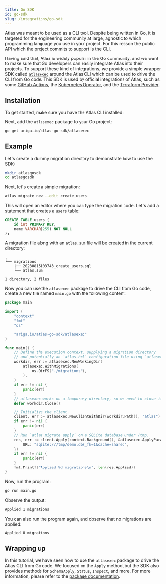 ```yaml
---
title: Go SDK
id: go-sdk
slug: /integrations/go-sdk
---
```



Atlas was meant to be used as a CLI tool. Despite being written in Go, it is targeted for the
engineering community at large, agnostic to which programming language you use in your project.
For this reason the public API which the project commits to support is the CLI.

Having said that, Atlas is widely popular in the Go community, and we want to make sure that
Go developers can easily integrate Atlas into their projects. To support these kind of integrations,
we provide a simple wrapper SDK called [`atlasexec`](https://github.com/ariga/atlas-go-sdk/tree/master/atlasexec) 
around the Atlas CLI which can be used to drive the CLI from Go code. This SDK is used by official 
integrations of Atlas, such as some [GitHub Actions](/integrations/github-actions), the [Kubernetes Operator](/integrations/kubernetes),
and the [Terraform Provider](/integrations/terraform-provider).

## Installation

To get started, make sure you have the Atlas CLI installed:

<InstallationInstructions />

Next, add the `atlasexec` package to your Go project:

```bash
go get ariga.io/atlas-go-sdk/atlasexec
```

## Example

Let's create a dummy migration directory to demonstrate how to use the SDK:

```bash
mkdir atlasgosdk
cd atlasgosdk
```

Next, let's create a simple migration:

```bash
atlas migrate new --edit create_users
```

This will open an editor where you can type the migration code. Let's add a statement
that creates a `users` table:

```sql
CREATE TABLE users (
    id int PRIMARY KEY,
    name VARCHAR(255) NOT NULL
);
```
A migration file along with an `atlas.sum` file will be created in the current directory:

```
.
└── migrations
    ├── 20230815103743_create_users.sql
    └── atlas.sum

1 directory, 2 files
```


Now you can use the `atlasexec` package to drive the CLI from  Go code, create a new file named `main.go` with the following content:

```go
package main

import (
	"context"
	"fmt"
	"os"

	"ariga.io/atlas-go-sdk/atlasexec"
)

func main() {
	// Define the execution context, supplying a migration directory
	// and potentially an `atlas.hcl` configuration file using `atlasexec.WithHCL`.
	workdir, err := atlasexec.NewWorkingDir(
		atlasexec.WithMigrations(
			os.DirFS("./migrations"),
		),
	)
	if err != nil {
		panic(err)
	}
	// atlasexec works on a temporary directory, so we need to close it
	defer workdir.Close()

	// Initialize the client.
	client, err := atlasexec.NewClientWithDir(workdir.Path(), "atlas")
	if err != nil {
        panic(err)
    }
    // Run `atlas migrate apply` on a SQLite database under /tmp.
	res, err := client.Apply(context.Background(), &atlasexec.ApplyParams{
		URL: "sqlite:///tmp/demo.db?_fk=1&cache=shared",
	})
	if err != nil {
		panic(err)
	}
	fmt.Printf("Applied %d migrations\n", len(res.Applied))
}
```

Now, run the program:

```bash
go run main.go
```

Observe the output:

```bash
Applied 1 migrations
```

You can also run the program again, and observe that no migrations are applied:

```bash
Applied 0 migrations
```

## Wrapping up

In this tutorial, we have seen how to use the `atlasexec` package to drive the Atlas CLI from Go code.
We focused on the `Apply` method, but the SDK also provides methods for `SchemaApply`, `Status`, `Inspect`, and more.
For more information, please refer to the [package documentation](https://pkg.go.dev/ariga.io/atlas-go-sdk@master/atlasexec).

